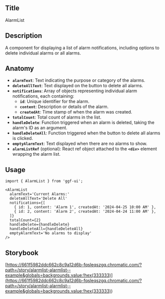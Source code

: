 ## Title

AlarmList

## Description

A component for displaying a list of alarm notifications, including options to delete individual alarms or all alarms.

## Anatomy

- **`alarmText`**: Text indicating the purpose or category of the alarms.
- **`deleteAllText`**: Text displayed on the button to delete all alarms.
- **`notifications`**: Array of objects representing individual alarm notifications, each containing:
  - **`id`**: Unique identifier for the alarm.
  - **`content`**: Description or details of the alarm.
  - **`createdAt`**: Time stamp of when the alarm was created.
- **`totalCount`**: Total count of alarms in the list.
- **`handleDelete`**: Function triggered when an alarm is deleted, taking the alarm's ID as an argument.
- **`handleDeleteAll`**: Function triggered when the button to delete all alarms is clicked.
- **`emptyAlarmText`**: Text displayed when there are no alarms to show.
- **`alarmListRef`** (optional): React ref object attached to the **`<div>`** element wrapping the alarm list.

## Usage

```tsx
import { AlarmList } from 'ggf-ui';
```

```tsx
<AlarmList
  alarmText='Current Alarms:'
  deleteAllText='Delete All'
  notifications={[
    { id: 1, content: 'Alarm 1', createdAt: '2024-04-25 10:00 AM' },
    { id: 2, content: 'Alarm 2', createdAt: '2024-04-24 11:00 AM' },
  ]}
  totalCount={2}
  handleDelete={handleDelete}
  handleDeleteAll={handleDeleteAll}
  emptyAlarmText='No alarms to display'
/>
```

## Storybook

[https://661f5982ddc662c8c9a12d6b-fqsleqszgq.chromatic.com/?path=/story/alarmlist-alarmlist--example&globals=backgrounds.value:!hex(333333)](<https://661f5982ddc662c8c9a12d6b-fqsleqszgq.chromatic.com/?path=/story/alarmlist-alarmlist--example&globals=backgrounds.value:!hex(333333)>)
